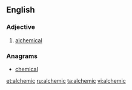 ==English==

===Adjective===
{{en-adj|-}}

# [[alchemical]]

===Anagrams===
* [[chemical#English|chemical]]

[[et:alchemic]]
[[ru:alchemic]]
[[ta:alchemic]]
[[vi:alchemic]]